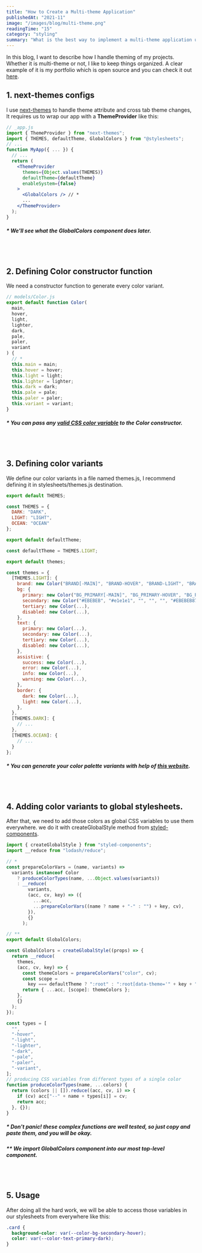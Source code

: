 ```yaml
---
title: "How to Create a Multi-theme Application"
publishedAt: "2021-11"
image: "/images/blog/multi-theme.png"
readingTime: "15"
category: "styling"
summary: "What is the best way to implement a multi-theme application using best practices?"
---
```


In this blog, I want to describe how I handle theming of my projects. Whether it is multi-theme or not, I like to keep things organized. A clear example of it is my portfolio which is open source and you can check it out [here](https://github.com/miladMAPS/portfolio).

## 1. next-themes configs

I use [next-themes](https://github.com/pacocoursey/next-themes) to handle theme attribute and cross tab theme changes,
It requires us to wrap our app with a **ThemeProvider** like this:

```jsx
// _app.js
import { ThemeProvider } from "next-themes";
import { THEMES, defaultTheme, GlobalColors } from "@stylesheets";
// ...
function MyApp({ ... }) {
  // ...
  return (
    <ThemeProvider
      themes={Object.values(THEMES)}
      defaultTheme={defaultTheme}
      enableSystem={false}
    >
      <GlobalColors /> // *
      ...
    </ThemeProvider>
  );
}
```

##### \* We'll see what the **GlobalColors** component does later.

<br />
<br />

## 2. Defining Color constructor function

We need a constructor function to generate every color variant.

```javascript
// models/Color.js
export default function Color(
  main,
  hover,
  light,
  lighter,
  dark,
  pale,
  paler,
  variant
) {
  // *
  this.main = main;
  this.hover = hover;
  this.light = light;
  this.lighter = lighter;
  this.dark = dark;
  this.pale = pale;
  this.paler = paler;
  this.variant = variant;
}
```

##### \* You can pass any **[valid CSS color variable](https://www.w3schools.com/cssref/css_colors_legal.asp)** to the Color constructor.

<br />
<br />

## 3. Defining color variants

We define our color variants in a file named themes.js, I recommend defining it in stylesheets/themes.js destination.

```javascript
export default THEMES;

const THEMES = {
  DARK: "DARK",
  LIGHT: "LIGHT",
  OCEAN: "OCEAN"
};

export default defaultTheme;

const defaultTheme = THEMES.LIGHT;

export default themes;

const themes = {
  [THEMES.LIGHT]: {
    brand: new Color("BRAND[-MAIN]", "BRAND-HOVER", "BRAND-LIGHT", "BRAND-LIGHTER", "BRAND-DARK", "BRAND-PALE", "BRAND-PALER", "BRAND-VARIANT"),
    bg: {
      primary: new Color("BG_PRIMARY[-MAIN]", "BG_PRIMARY-HOVER", "BG_PRIMARY-LIGHT", "BG_PRIMARY-LIGHTER", "BG_PRIMARY-DARK", "BG_PRIMARY-PALE", "BG_PRIMARY-PALER", "BG_PRIMARY-VARIANT"),
      secondary: new Color("#EBEBEB", "#e1e1e1", "", "", "", "#EBEBEB87"),
      tertiary: new Color(...),
      disabled: new Color(...),
    },
    text: {
      primary: new Color(...),
      secondary: new Color(...),
      tertiary: new Color(...),
      disabled: new Color(...),
    },
    assistive: {
      success: new Color(...),
      error: new Color(...),
      info: new Color(...),
      warning: new Color(...),
    },
    border: {
      dark: new Color(...),
      light: new Color(...),
    },
  },
  [THEMES.DARK]: {
    // ...
  },
  [THEMES.OCEAN]: {
    // ...
  }
};
```

##### \* You can generate your color palette variants with help of **[this website](http://mcg.mbitson.com/)**.

<br />
<br />

## 4. Adding color variants to global stylesheets.

After that, we need to add those colors as global CSS variables to use them everywhere.
we do it with createGlobalStyle method from [styled-components](https://styled-components.com/).

```javascript
import { createGlobalStyle } from "styled-components";
import __reduce from "lodash/reduce";

// *
const prepareColorVars = (name, variants) =>
  variants instanceof Color
    ? produceColorTypes(name, ...Object.values(variants))
    : __reduce(
        variants,
        (acc, cv, key) => ({
          ...acc,
          ...prepareColorVars((name ? name + "-" : "") + key, cv),
        }),
        {}
      );

// **
export default GlobalColors;

const GlobalColors = createGlobalStyle((props) => {
  return __reduce(
    themes,
    (acc, cv, key) => {
      const themeColors = prepareColorVars("color", cv);
      const scope =
        key === defaultTheme ? ":root" : ":root[data-theme='" + key + "}']";
      return { ...acc, [scope]: themeColors };
    },
    {}
  );
});

const types = [
  "",
  "-hover",
  "-light",
  "-lighter",
  "-dark",
  "-pale",
  "-paler",
  "-variant",
];
// producing CSS variables from different types of a single color
function produceColorTypes(name, ...colors) {
  return (colors || []).reduce((acc, cv, i) => {
    if (cv) acc["--" + name + types[i]] = cv;
    return acc;
  }, {});
}
```

##### \* Don't panic! these complex functions are well tested, so just copy and paste them, and you will be okay.

##### \*\* We import **GlobalColors** component into our most top-level component.

<br />
<br />

## 5. Usage

After doing all the hard work, we will be able to access those variables in our stylesheets
from everywhere like this:

```css
.card {
  background-color: var(--color-bg-secondary-hover);
  color: var(--color-text-primary-dark);
}
```
